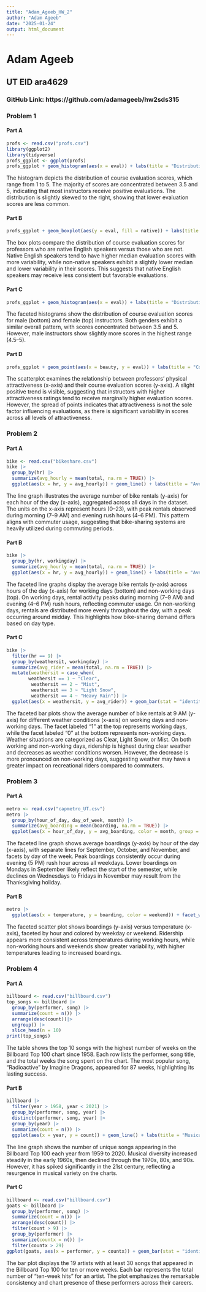```yaml
---
title: "Adam_Ageeb_HW_2"
author: "Adam Ageeb"
date: "2025-01-24"
output: html_document
---
```

# Adam Ageeb
## UT EID ara4629
### GitHub Link: https://github.com/adamageeb/hw2sds315 

### Problem 1

#### Part A
```r
profs <- read.csv("profs.csv")
library(ggplot2)
library(tidyverse)
profs_ggplot <- ggplot(profs)
profs_ggplot + geom_histogram(aes(x = eval)) + labs(title = "Distribution of Course Evaluation Scores", caption = "Data from profs.csv", x = "Course Evaluation Score", y = "Frequency")
```

The histogram depicts the distribution of course evaluation scores, which range from 1 to 5. The majority of scores are concentrated between 3.5 and 5, indicating that most instructors receive positive evaluations. The distribution is slightly skewed to the right, showing that lower evaluation scores are less common.

#### Part B
```r
profs_ggplot + geom_boxplot(aes(y = eval, fill = native)) + labs(title = "Distribution of Course Evaluation Scores by Professor Native Language", caption = "Data from profs.csv", x = "Native English Speaker", y = "Course Evaluation Score")
```

The box plots compare the distribution of course evaluation scores for professors who are native English speakers versus those who are not. Native English speakers tend to have higher median evaluation scores with more variability, while non-native speakers exhibit a slightly lower median and lower variability in their scores. This suggests that native English speakers may receive less consistent but favorable evaluations.

#### Part C
```r
profs_ggplot + geom_histogram(aes(x = eval)) + labs(title = "Distribution of Course Evaluation Scores by Gender", caption = "Data from profs.csv", x = "Course Evaluation Score", y = "Frequency") + facet_wrap(~gender, nrow = 2)
```

The faceted histograms show the distribution of course evaluation scores for male (bottom) and female (top) instructors. Both genders exhibit a similar overall pattern, with scores concentrated between 3.5 and 5. However, male instructors show slightly more scores in the highest range (4.5–5).

#### Part D
```r
profs_ggplot + geom_point(aes(x = beauty, y = eval)) + labs(title = "Correlation of Professor Attractiveness and Course Evalutaion Scores", caption = "Data from profs.csv", x = "Professor Attractiveness Score", y = "Course Evaluation Score")
```

The scatterplot examines the relationship between professors' physical attractiveness (x-axis) and their course evaluation scores (y-axis). A slight positive trend is visible, suggesting that instructors with higher attractiveness ratings tend to receive marginally higher evaluation scores. However, the spread of points indicates that attractiveness is not the sole factor influencing evaluations, as there is significant variability in scores across all levels of attractiveness.


### Problem 2

#### Part A
```r
bike <- read.csv("bikeshare.csv")
bike |> 
  group_by(hr) |>
  summarize(avg_hourly = mean(total, na.rm = TRUE)) |>
  ggplot(aes(x = hr, y = avg_hourly)) + geom_line() + labs(title = "Average Rentals Per Hour", caption = "Data from bikeshare.csv", x = "Hour of the Day (Starting at Midnight)", y = "Number of Rentals")
```

The line graph illustrates the average number of bike rentals (y-axis) for each hour of the day (x-axis), aggregated across all days in the dataset. The units on the x-axis represent hours (0–23), with peak rentals observed during morning (7–9 AM) and evening rush hours (4–6 PM). This pattern aligns with commuter usage, suggesting that bike-sharing systems are heavily utilized during commuting periods.

#### Part B
```r
bike |> 
  group_by(hr, workingday) |>
  summarize(avg_hourly = mean(total, na.rm = TRUE)) |>
  ggplot(aes(x = hr, y = avg_hourly)) + geom_line() + labs(title = "Average Rentals Per Hour", caption = "Data from bikeshare.csv", x = "Hour of the Day (Starting at Midnight)", y = "Number of Rentals") + facet_wrap(~workingday, nrow = 2)
```

The faceted line graphs display the average bike rentals (y-axis) across hours of the day (x-axis) for working days (bottom) and non-working days (top). On working days, rental activity peaks during morning (7–9 AM) and evening (4–6 PM) rush hours, reflecting commuter usage. On non-working days, rentals are distributed more evenly throughout the day, with a peak occurring around midday. This highlights how bike-sharing demand differs based on day type.

#### Part C
```r
bike |> 
  filter(hr == 9) |>
  group_by(weathersit, workingday) |> 
  summarize(avg_rider = mean(total, na.rm = TRUE)) |>
  mutate(weathersit = case_when(
        weathersit == 1 ~ "Clear",
         weathersit == 2 ~ "Mist",
         weathersit == 3 ~ "Light Snow",
         weathersit == 4 ~ "Heavy Rain")) |>
  ggplot(aes(x = weathersit, y = avg_rider)) + geom_bar(stat = "identity") + labs(title = "Average Rentals at 9 AM by Weather", caption = "Data from bikeshare.csv", x = "Weather", y = "Number of Rentals") + facet_wrap(~workingday, nrow = 2)
```

The faceted bar plots show the average number of bike rentals at 9 AM (y-axis) for different weather conditions (x-axis) on working days and non-working days. The facet labeled "1" at the top represents working days, while the facet labeled "0" at the bottom represents non-working days. Weather situations are categorized as Clear, Light Snow, or Mist. On both working and non-working days, ridership is highest during clear weather and decreases as weather conditions worsen. However, the decrease is more pronounced on non-working days, suggesting weather may have a greater impact on recreational riders compared to commuters.


### Problem 3

#### Part A
```r
metro <- read.csv("capmetro_UT.csv")
metro |>
  group_by(hour_of_day, day_of_week, month) |> 
  summarize(avg_boarding = mean(boarding, na.rm = TRUE)) |>
  ggplot(aes(x = hour_of_day, y = avg_boarding, color = month, group = month)) + geom_line() + facet_wrap(~day_of_week) + labs(title = "Boardings Based On Time, Day, and Month", caption = "Data from capmetro_UT.csv", x = "Time", y = "Average Number of Boardings (Per Hour)")
```

The faceted line graph shows average boardings (y-axis) by hour of the day (x-axis), with separate lines for September, October, and November, and facets by day of the week. Peak boardings consistently occur during evening (5 PM) rush hour across all weekdays. Lower boardings on Mondays in September likely reflect the start of the semester, while declines on Wednesdays to Fridays in November may result from the Thanksgiving holiday.

#### Part B
```r
metro |>
  ggplot(aes(x = temperature, y = boarding, color = weekend)) + facet_wrap(~hour_of_day) + geom_point() + labs(title = "Relationship between Temperature and Boardings", caption = "Data from capmetro_UT.csv", x = "Temperature (Fahrenheit)", y = "Number of Boardings")
```

The faceted scatter plot shows boardings (y-axis) versus temperature (x-axis), faceted by hour and colored by weekday or weekend. Ridership appears more consistent across temperatures during working hours, while non-working hours and weekends show greater variability, with higher temperatures leading to increased boardings.


### Problem 4

#### Part A
```r
billboard <- read.csv("billboard.csv")
top_songs <- billboard |>
  group_by(performer, song) |> 
  summarize(count = n()) |>
  arrange(desc(count))|>
  ungroup() |>
  slice_head(n = 10)  
print(top_songs)
```

The table shows the top 10 songs with the highest number of weeks on the Billboard Top 100 chart since 1958. Each row lists the performer, song title, and the total weeks the song spent on the chart. The most popular song, "Radioactive" by Imagine Dragons, appeared for 87 weeks, highlighting its lasting success.

#### Part B
```r
billboard |>
  filter(year > 1958, year < 2021) |>
  group_by(performer, song, year) |>
  distinct(performer, song, year) |>
  group_by(year) |>
  summarize(count = n()) |>
  ggplot(aes(x = year, y = count)) + geom_line() + labs(title = "Musical Diversity Over The Years", caption = "Data from billboard.csv", x = "Year", y = "Unique Songs on Billboard Top 100")
```

The line graph shows the number of unique songs appearing in the Billboard Top 100 each year from 1959 to 2020. Musical diversity increased steadily in the early 1960s, then declined through the 1970s, 80s, and 90s. However, it has spiked significantly in the 21st century, reflecting a resurgence in musical variety on the charts.


#### Part C
```r
billboard <- read.csv("billboard.csv")
goats <- billboard |>
  group_by(performer, song) |> 
  summarize(count = n()) |>
  arrange(desc(count)) |>
  filter(count > 9) |>
  group_by(performer) |>
  summarize(countx = n()) |>
  filter(countx > 29)
ggplot(goats, aes(x = performer, y = countx)) + geom_bar(stat = "identity") + coord_flip() + labs(title = "Artists with the Most 10-Week Hits", caption = "Data from billboard.csv", x = "Number of 10-Week Hits", y = "Artist")
```

The bar plot displays the 19 artists with at least 30 songs that appeared in the Billboard Top 100 for ten or more weeks. Each bar represents the total number of "ten-week hits" for an artist. The plot emphasizes the remarkable consistency and chart presence of these performers across their careers.
